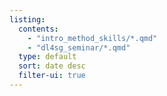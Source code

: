 ```yaml
---
listing: 
  contents: 
    - "intro_method_skills/*.qmd"
    - "dl4sg_seminar/*.qmd"
  type: default
  sort: date desc
  filter-ui: true
---
```

